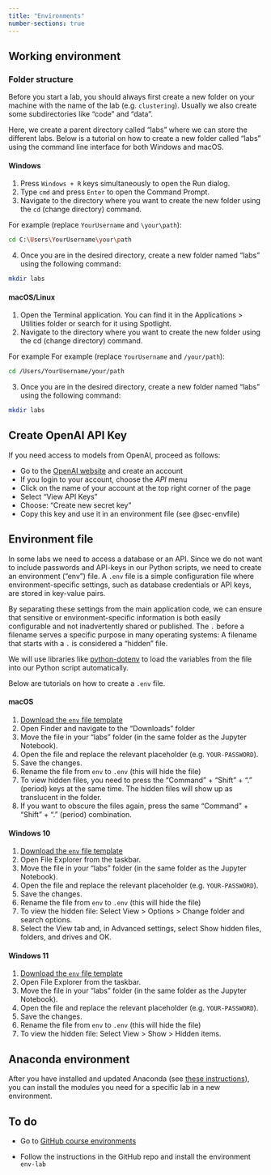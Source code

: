 ```yaml
---
title: "Environments"
number-sections: true
---
```


## Working environment

### Folder structure

Before you start a lab, you should always first create a new folder on your machine with the name of the lab (e.g. `clustering`). Usually we also create some subdirectories like "code" and "data".

Here, we create a parent directory called "labs" where we can store the different labs. Below is a tutorial on how to create a new folder called "labs" using the command line interface for both Windows and macOS.

#### Windows

1. Press `Windows + R` keys simultaneously to open the Run dialog.
2. Type `cmd` and press `Enter` to open the Command Prompt.
3. Navigate to the directory where you want to create the new folder using the `cd` (change directory) command.
   
For example (replace `YourUsername` and `\your\path`):

```bash
cd C:\Users\YourUsername\your\path
```

4. Once you are in the desired directory, create a new folder named "labs" using the following command:

```bash
mkdir labs
```

#### macOS/Linux

1. Open the Terminal application. You can find it in the Applications > Utilities folder or search for it using Spotlight.
2. Navigate to the directory where you want to create the new folder using the cd (change directory) command.

For example For example (replace `YourUsername` and `/your/path`):

```bash
cd /Users/YourUsername/your/path
```

3. Once you are in the desired directory, create a new folder named "labs" using the following command:

```bash
mkdir labs
```


## Create OpenAI API Key

If you need access to models from OpenAI, proceed as follows:

- Go to the [OpenAI website](https://openai.com/api/) and create an account
- If you login to your account, choose the *API* menu
- Click on the name of your account at the top right corner of the page
- Select "View API Keys"
- Choose: "Create new secret key"
- Copy this key and use it in an environment file (see @sec-envfile)


## Environment file {#sec-envfile}

In some labs we need to access a database or an API. Since we do not want to include passwords and API-keys in our Python scripts, we need to create an environment ("env") file. A `.env` file is a simple configuration file where environment-specific settings, such as database credentials or API keys, are stored in key-value pairs. 

By separating these settings from the main application code, we can ensure that sensitive or environment-specific information is both easily configurable and not inadvertently shared or published. The `.` before a filename serves a specific purpose in many operating systems: A filename that starts with a `.` is considered a "hidden" file. 

:::{.callout-note}
We will use libraries like [python-dotenv](https://pypi.org/project/python-dotenv/) to load the variables from the file into our Python script automatically.
:::

Below are tutorials on how to create a `.env` file.

#### macOS

1. [Download the `env` file template](/.env) 
2. Open Finder and navigate to the "Downloads" folder 
3. Move the file in your "labs" folder (in the same folder as the Jupyter Notebook).
4. Open the file and replace the relevant placeholder (e.g. `YOUR-PASSWORD`). 
5. Save the changes.
6. Rename the file from `env` to `.env` (this will hide the file)
7. To view hidden files, you need to press the "Command" + "Shift" + "." (period) keys at the same time. The hidden files will show up as translucent in the folder.
8. If you want to obscure the files again, press the same "Command" + "Shift" + "." (period) combination.


#### Windows 10

1. [Download the `env` file template](/.env) 
2. Open File Explorer from the taskbar. 
3. Move the file in your "labs" folder (in the same folder as the Jupyter Notebook).
4. Open the file and replace the relevant placeholder (e.g. `YOUR-PASSWORD`).
5. Save the changes.
6. Rename the file from `env` to `.env` (this will hide the file)
7. To view the hidden file: Select View > Options > Change folder and search options.
8. Select the View tab and, in Advanced settings, select Show hidden files, folders, and drives and OK.

#### Windows 11

1. [Download the `env` file template](/.env) 
2. Open File Explorer from the taskbar. 
3. Move the file in your "labs" folder (in the same folder as the Jupyter Notebook).
4. Open the file and replace the relevant placeholder (e.g. `YOUR-PASSWORD`).
5. Save the changes.
6. Rename the file from `env` to `.env` (this will hide the file)
7. To view the hidden file: Select View > Show > Hidden items.



## Anaconda environment

After you have installed and updated Anaconda (see [these instructions](/python.qmd)), you can install the modules you need for a specific lab in a new environment. 


::: {.callout-important}
## To do
- Go to [GitHub course environments](https://github.com/kirenz/environments)

- Follow the instructions in the GitHub repo and install the environment `env-lab` 
:::